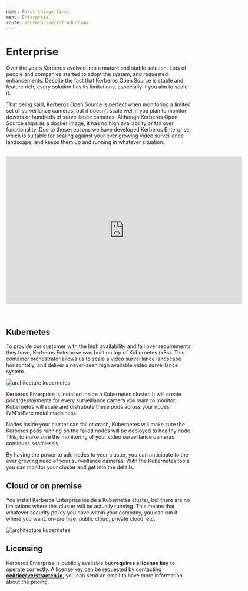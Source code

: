 ```yaml
---
name: First things first
menu: Enterprise
route: /enterprise/introduction
---
```


# Enterprise

Over the years Kerberos evolved into a mature and stable solution. Lots of people and companies started to adopt the system, and requested enhancements. Despite the fact that Kerberos Open Source is stable and feature rich, every
solution has its limitations, especially if you aim to scale it.

That being said, Kerberos Open Source is perfect when monitoring a limited set of surveillance cameras, but it doesn't scale well if you plan to monitor dozens or hundreds of surveillance cameras. Although Kerberos Open Source ships
as a docker image, it has no high availability or fail over functionality. Due to these reasons we have developed Kerberos Enterprise, which is suitable for scaling against your ever growing video surveillance landscape, and keeps them up and running in whatever situation.

<br/>
<div class='embed-container'><iframe src="https://player.vimeo.com/video/405037695" width="640" height="400" frameborder="0" allow="autoplay; fullscreen" allowfullscreen></iframe></div>
<br/><br/>

## Kubernetes

To provide our customer with the high availability and fail over requirements they have, Kerberos Enterprise was built on top of Kubernetes (k8s). This container orchestrator allows us to scale a video surveillance landscape horizontally, and deliver a never-seen high available video surveillance system.

![architecture kubernetes](../../public/images/kerberos-agent-architecture-kubernetes.png)

Kerberos Enterprise is installed inside a Kubernetes cluster. It will create pods/deployments for every surveillance camera you want to monitor. Kubernetes will scale and distrubute these pods across your nodes (VM's/Bare metal machines).

Nodes inside your cluster can fail or crash, Kubernetes will make sure the Kerberos pods running on the failed nodes will be deployed to healthy node. This, to make sure the monitoring of your video surveillance cameras continues seamlessly.

By having the power to add nodes to your cluster, you can anticipate to the ever growing need of your surveillance cameras. With the Kubernetes tools you can monitor your cluster and get into the details.

## Cloud or on premise

You install Kerberos Enterprise inside a Kubernetes cluster, but there are no limitations where this cluster will be actually running. This means that whatever security policy you have within your company, you can run it where you want: on-premise, public cloud, private cloud, etc.

![architecture kubernetes](../../public/images/kerberos-agent-architecture-kubernetes-cloud.png)

## Licensing

Kerberos Enterprise is publicly available but **requires a license key** to operate correctly. A license key can be requested by contacting **cedric@verstraeten.io**, you can send an email to have more information about the pricing.
